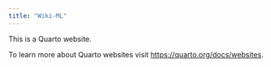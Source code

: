 ```yaml
---
title: "Wiki-ML"
---
```


This is a Quarto website.

To learn more about Quarto websites visit <https://quarto.org/docs/websites>.
